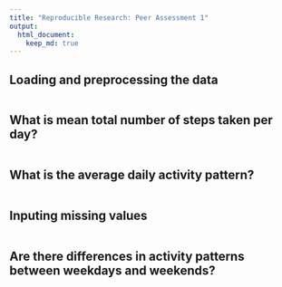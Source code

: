 ```yaml
---
title: "Reproducible Research: Peer Assessment 1"
output: 
  html_document:
    keep_md: true
---
```



## Loading and preprocessing the data

```r

```

## What is mean total number of steps taken per day?

```r
```

## What is the average daily activity pattern?

```r
```

## Inputing missing values

```r
```

## Are there differences in activity patterns between weekdays and weekends?
